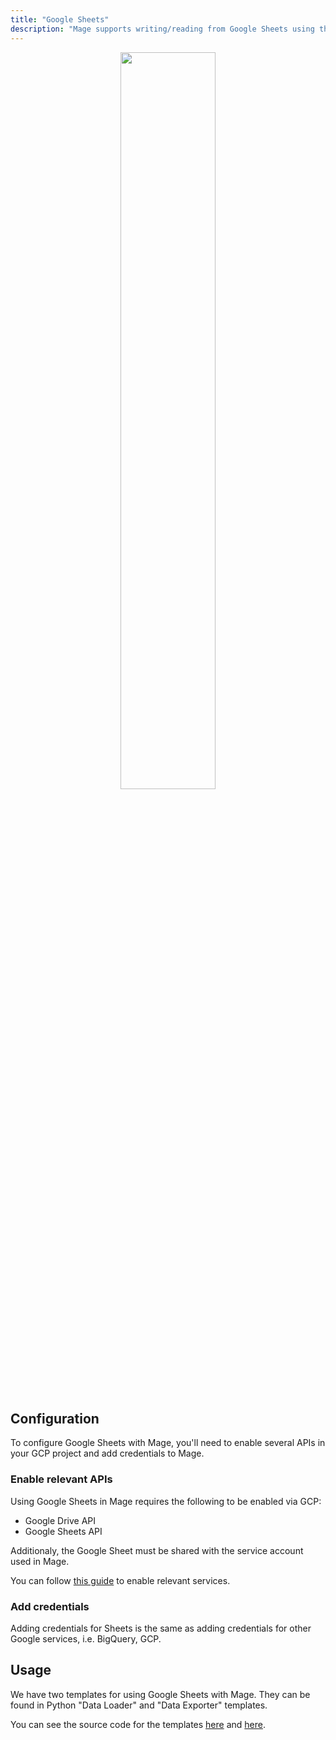 ```yaml
---
title: "Google Sheets"
description: "Mage supports writing/reading from Google Sheets using the Google Sheets API via the gspread library. Read on to learn about reading/writing data to Sheets."
---
```

<div align="center">
<img
  alt=""
  src="https://github.com/mage-ai/mage-ai/assets/59450879/0a10316e-1b0d-4727-858f-c743cc1e296c"
  width="55%"
/>
</div>

## Configuration

To configure Google Sheets with Mage, you'll need to enable several APIs in your GCP project and add credentials to Mage.

### Enable relevant APIs

Using Google Sheets in Mage requires the following to be enabled via GCP:

- Google Drive API
- Google Sheets API

Additionaly, the Google Sheet must be shared with the service account used in Mage. 

You can follow [this guide](https://docs.gspread.org/en/latest/oauth2.html) to enable relevant services.

### Add credentials

Adding credentials for Sheets is the same as adding credentials for other Google services, i.e. BigQuery, GCP.

<Snippet file="google-auth.mdx"/>

## Usage

We have two templates for using Google Sheets with Mage. They can be found in Python "Data Loader" and "Data Exporter" templates.

You can see the source code for the templates [here](https://github.com/mage-ai/mage-ai/blob/master/mage_ai/data_preparation/templates/data_exporters/google_sheets.py) and [here](https://github.com/mage-ai/mage-ai/blob/master/mage_ai/data_preparation/templates/data_exporters/google_sheets.py).